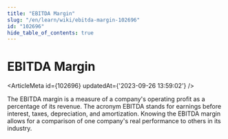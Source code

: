 ```yaml
---
title: "EBITDA Margin"
slug: "/en/learn/wiki/ebitda-margin-102696"
id: "102696"
hide_table_of_contents: true
---
```



# EBITDA Margin

<ArticleMeta id={102696} updatedAt={'2023-09-26 13:59:02'} />
<div className='border-solid border-b border-t-0 my-4 border-[var(--ifm-color-gray-300)]' />

The EBITDA margin is a measure of a company's operating profit as a percentage of its revenue. The acronym EBITDA stands for earnings before interest, taxes, depreciation, and amortization. Knowing the EBITDA margin allows for a comparison of one company's real performance to others in its industry.
